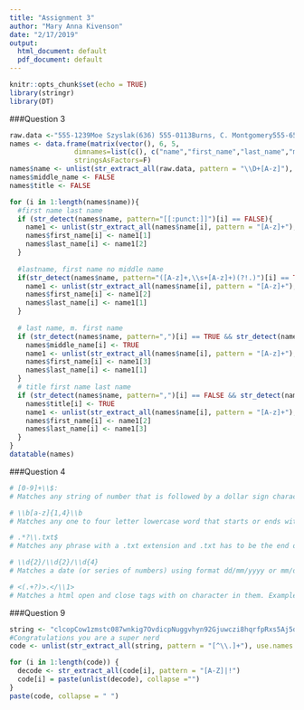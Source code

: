 ```yaml
---
title: "Assignment 3"
author: "Mary Anna Kivenson"
date: "2/17/2019"
output:
  html_document: default
  pdf_document: default
---
```


```r
knitr::opts_chunk$set(echo = TRUE)
library(stringr)
library(DT)
```


###Question 3

```r
raw.data <-"555-1239Moe Szyslak(636) 555-0113Burns, C. Montgomery555-6542Rev. Timothy Lovejoy555 8904Ned Flanders636-555-3226Simpson, Homer5553642Dr. Julius Hibbert"
names <- data.frame(matrix(vector(), 6, 5,
                dimnames=list(c(), c("name","first_name","last_name","middle_name","title"))),
                stringsAsFactors=F)
names$name <- unlist(str_extract_all(raw.data, pattern = "\\D+[A-z]"), use.names=FALSE)
names$middle_name <- FALSE
names$title <- FALSE

for (i in 1:length(names$name)){
  #first name last name
  if (str_detect(names$name, pattern="[[:punct:]]")[i] == FALSE){
    name1 <- unlist(str_extract_all(names$name[i], pattern = "[A-z]+"), use.names=FALSE)
    names$first_name[i] <- name1[1]
    names$last_name[i] <- name1[2]
  }
  
  #lastname, first name no middle name
  if(str_detect(names$name, pattern="([A-z]+,\\s+[A-z]+)(?!.)")[i] == TRUE){
    name1 <- unlist(str_extract_all(names$name[i], pattern = "[A-z]+"), use.names=FALSE)
    names$first_name[i] <- name1[2]
    names$last_name[i] <- name1[1]
  }
  
  # last name, m. first name
  if (str_detect(names$name, pattern=",")[i] == TRUE && str_detect(names$name, pattern="\\.")[i] == TRUE) {
    names$middle_name[i] <- TRUE
    name1 <- unlist(str_extract_all(names$name[i], pattern = "[A-z]+"), use.names=FALSE)
    names$first_name[i] <- name1[3]
    names$last_name[i] <- name1[1]
  }
  # title first name last name
  if (str_detect(names$name, pattern=",")[i] == FALSE && str_detect(names$name, pattern="\\.")[i] == TRUE) {
    names$title[i] <- TRUE
    name1 <- unlist(str_extract_all(names$name[i], pattern = "[A-z]+"), use.names=FALSE)
    names$first_name[i] <- name1[2]
    names$last_name[i] <- name1[3]
  }  
}
datatable(names)
```

###Question 4

```r
# [0-9]+\\$:
# Matches any string of number that is followed by a dollar sign character. Example: "40$".
```



```r
# \\b[a-z]{1,4}\\b
# Matches any one to four letter lowercase word that starts or ends with any non-word character (excluding spaces and punctuation). Example: All the words in this sentence will match: "the dog ran over the hill".
```



```r
# .*?\\.txt$
# Matches any phrase with a .txt extension and .txt has to be the end of the string. Example: "file.txt" is a match.
```



```r
# \\d{2}/\\d{2}/\\d{4}
# Matches a date (or series of numbers) using format dd/mm/yyyy or mm/dd/yyyy. Example: "02/17/2019".
```



```r
# <(.+?)>.</\\1>
# Matches a html open and close tags with on character in them. Example: "<html> </html>".
```

###Question 9
```r
string <- "clcopCow1zmstc087wnkig7OvdicpNuggvhyn92Gjuwczi8hqrfpRxs5Aj5dwpn0TanwoUwisdij7Lj8kpf03AT5Idr3coc0bt7yczjatOaootj55t3Nj3ne6c4Sfek.r1w1Yww0jigOd6vrfUrbz2.2bkAnbhzgv4R9i05zEcrop.wAgnb.SqoU65fPa1otfb7wEm24k6t3sR9zqe5fy89n6Nd5t9kc4fE905gmc4Rgxo5nhDk!gr"
#Congratulations you are a super nerd
code <- unlist(str_extract_all(string, pattern = "[^\\.]+"), use.names = FALSE)

for (i in 1:length(code)) {
  decode <- str_extract_all(code[i], pattern = "[A-Z]|!")
  code[i] = paste(unlist(decode), collapse ="")
}
paste(code, collapse = " ")
```

